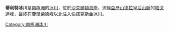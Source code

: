 {{coord|83|51|S|166|0|E|display=title}}

'''蒂利特冰川'''是[[南極洲|南極洲]]的[[冰川|冰川]]，位於[[沙克爾頓海岸|沙克爾頓海岸]]，流經[[亞歷山德拉皇后山脈|亞歷山德拉皇后山脈]]的[[帕戈達峰|帕戈達峰]]，最終在[[費爾柴德峰|費爾柴德峰]]以北注入[[倫諾克斯金冰川|倫諾克斯金冰川]]。

{{DEFAULTSORT:Tillite Glacier}}
[[Category:南極洲冰川|Category:南極洲冰川]]


{{ShackletonCoast-geo-stub}}